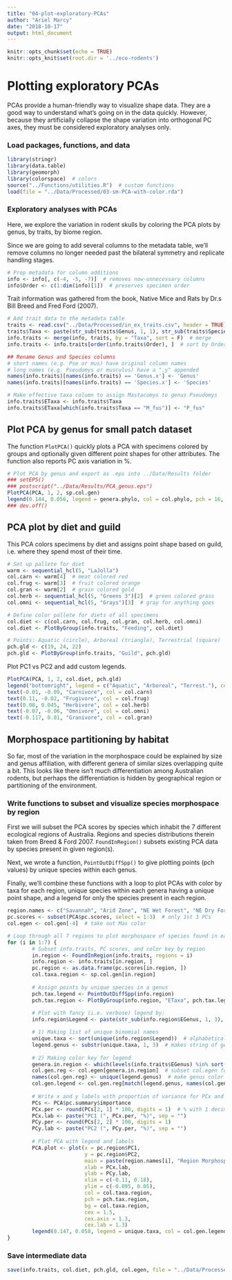 ```yaml
---
title: "04-plot-exploratory-PCAs"
author: "Ariel Marcy"
date: "2018-10-17"
output: html_document
---
```


```r
knitr::opts_chunk$set(echo = TRUE)
knitr::opts_knit$set(root.dir = '../eco-rodents')
```

# Plotting exploratory PCAs
PCAs provide a human-friendly way to visualize shape data. They are a good way to understand what's going on in the data quickly. However, because they artificially collapse the shape variation into orthogonal PC axes, they must be considered exploratory analyses only.

### Load packages, functions, and data
```r
library(stringr)
library(data.table)
library(geomorph)
library(colorspace)  # colors
source("../Functions/utilities.R")  # custom functions
load(file = "../Data/Processed/03-sm-PCA-with-color.rda")
```

### Exploratory analyses with PCAs
Here, we explore the variation in rodent skulls by coloring the PCA plots by genus, by traits, by biome region.

Since we are going to add several columns to the metadata table, we'll remove columns no longer needed past the bilateral symmetry and replicate handling stages. 
```r
# Prep metadata for column additions
info <- info[, c(-4, -5, -7)]  # removes now-unnecessary columns
info$Order <- c(1:dim(info)[1])  # preserves specimen order
```

Trait information was gathered from the book, Native Mice and Rats by Dr.s Bill Breed and Fred Ford (2007). 
```r
# Add trait data to the metadata table
traits <- read.csv("../Data/Processed/in_ex_traits.csv", header = TRUE)
traits$Taxa <- paste(str_sub(traits$Genus, 1, 1), str_sub(traits$Species, 1, 3), sep = "_")  # make matching Taxa column
info.traits <- merge(info, traits, by = "Taxa", sort = F)  # merge
info.traits <- info.traits[order(info.traits$Order), ]  # sort by Order

## Rename Genus and Species columns 
# short names (e.g. Pse or mus) have original column names
# long names (e.g. Pseudomys or musculus) have a ".y" appended
names(info.traits)[names(info.traits) == 'Genus.x'] <- 'Genus'
names(info.traits)[names(info.traits) == 'Species.x'] <- 'Species'

# Make effective taxa column to assign Mastacomys to genus Pseudomys
info.traits$ETaxa <- info.traits$Taxa
info.traits$ETaxa[which(info.traits$Taxa == "M_fus")] <- "P_fus"
```

## Plot PCA by genus for small patch dataset
The function `PlotPCA()` quickly plots a PCA with specimens colored by groups and optionally given different point shapes for other attributes. The function also reports PC axis variation in %. 
```r
# Plot PCA by genus and export as .eps into ../Data/Results folder
### setEPS()
### postscript("../Data/Results/PCA_genus.eps")
PlotPCA(PCA, 1, 2, sp.col.gen)
legend(0.144, 0.056, legend = genera.phylo, col = col.phylo, pch = 16, cex = 0.78)
### dev.off()
```

## PCA plot by diet and guild
This PCA colors specimens by diet and assigns point shape based on guild, i.e. where they spend most of their time.
```r
# Set up pallete for diet
warm <- sequential_hcl(5, "LaJolla")  
col.carn <- warm[4]  # meat colored red
col.frug <- warm[3]  # fruit colored orange
col.gran <- warm[2]  # grain colored gold
col.herb <- sequential_hcl(5, "Greens 3")[2]  # green colored grass
col.omni <- sequential_hcl(5, "Grays")[3]  # gray for anything goes

# Define color pallete for diets of all specimens
col.diet <- c(col.carn, col.frug, col.gran, col.herb, col.omni)
col.diet <- PlotByGroup(info.traits, "Feeding", col.diet)

# Points: Aquatic (circle), Arboreal (triangle), Terrestrial (square)
pch.gld <- c(19, 24, 22)
pch.gld <- PlotByGroup(info.traits, "Guild", pch.gld)
```

Plot PC1 vs PC2 and add custom legends.
```r
PlotPCA(PCA, 1, 2, col.diet, pch.gld)
legend("bottomright", legend = c("Aquatic", "Arboreal", "Terrest."), col = "black", border = NULL, pch = c(21, 24, 22))
text(-0.01, -0.09, "Carnivore", col = col.carn)
text(0.11, -0.02, "Frugivore", col = col.frug)
text(0.08, 0.045, "Herbivore", col = col.herb)
text(-0.07, -0.06, "Omnivore", col = col.omni)
text(-0.117, 0.01, "Granivore", col = col.gran)
```

## Morphospace partitioning by habitat
So far, most of the variation in the morphospace could be explained by size and genus affiliation, with different genera of similar sizes overlapping quite a bit. This looks like there isn't much differentiation among Australian rodents, but perhaps the differentiation is hidden by geographical region or partitioning of the environment. 

### Write functions to subset and visualize species morphospace by region
First we will subset the PCA scores by species which inhabit the 7 different ecological regions of Australia. Regions and species distributions therein taken from Breed & Ford 2007. `FoundInRegion()` subsets existing PCA data by species present in given region(s).

Next, we wrote a function, `PointOutDiffSpp()` to give plotting points (pch values) by unique species within each genus.

Finally, we'll combine these functions with a loop to plot PCAs with color by taxa for each region, unique species within each genera having a unique point shape, and a legend for only the species present in each region. 
```r
region.names <- c("Savannah", "Arid Zone", "NE Wet Forest", "NE Dry Forest", "Pilbara", "South West", "South East")
pc.scores <- subset(PCA$pc.scores, select = 1:3)  # only 1st 3 PCs
col.egen <- col.gen[-4]  # take out Mas color

# Loop through all 7 regions to plot morphospace of species found in each
for (i in 1:7) {
        # Subset info.traits, PC scores, and color key by region
        in.region <- FoundInRegion(info.traits, regions = i)
        info.region <- info.traits[in.region, ]
        pc.region <- as.data.frame(pc.scores[in.region, ])
        col.taxa.region <- sp.col.gen[in.region]
        
        # Assign points by unique species in a genus
        pch.tax.legend <- PointOutDiffSpp(info.region)
        pch.tax.region <- PlotByGroup(info.region, "ETaxa", pch.tax.legend)
        
        # Plot with fancy (i.e. verbose) legend by:
        info.region$Legend <- paste(str_sub(info.region$EGenus, 1, 3), str_sub(info.region$Species, 1, 3))  # Mus musculus -> "Mus mus"

        # 1) Making list of unique binomial names
        unique.taxa <- sort(unique(info.region$Legend))  # alphabetical order
        legend.genus <- substr(unique.taxa, 1, 3)  # makes string of genera names with repeats when there are unique species in a genus
        
        # 2) Making color key for legend
        genera.in.region <- which(levels(info.traits$EGenus) %in% sort(unique(info.region$EGenus)))
        col.gen.reg <- col.egen[genera.in.region]  # subset col.egen for region
        names(col.gen.reg) <- unique(legend.genus)  # make genus color key with names of unique genera
        col.gen.legend <- col.gen.reg[match(legend.genus, names(col.gen.reg))]
        
        # Write x and y labels with proportion of variance for PCx and PCy
        PCs <- PCA$pc.summary$importance
        PCx.per <- round(PCs[2, 1] * 100, digits = 1)  # % with 1 decimal
        PCx.lab <- paste("PC1 (", PCx.per, "%)", sep = "")
        PCy.per <- round(PCs[2, 2] * 100, digits = 1)
        PCy.lab <- paste("PC2 (", PCy.per, "%)", sep = "")
        
        # Plot PCA with legend and labels
        PCA.plot <- plot(x = pc.region$PC1,
                         y = pc.region$PC2,
                         main = paste(region.names[i], "Region Morphospace" ),
                         xlab = PCx.lab,
                         ylab = PCy.lab,
                         xlim = c(-0.11, 0.18),
                         ylim = c(-0.095, 0.05),
                         col = col.taxa.region, 
                         pch = pch.tax.region, 
                         bg = col.taxa.region,
                         cex = 1.5,
                         cex.axis = 1.3, 
                         cex.lab = 1.3)
        legend(0.147, 0.058, legend = unique.taxa, col = col.gen.legend, border = NULL, pch = pch.tax.legend, pt.bg = col.gen.legend, cex = 0.64)
}
```

### Save intermediate data
```r
save(info.traits, col.diet, pch.gld, col.egen, file = "../Data/Processed/04-sm-data-with-traits.rda")
```